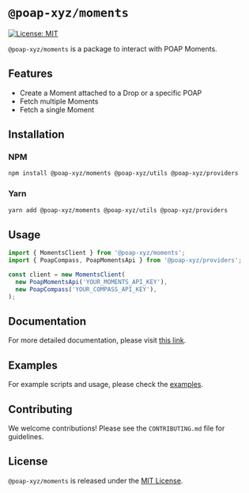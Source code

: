# `@poap-xyz/moments`

[![License: MIT](https://img.shields.io/badge/License-MIT-green.svg)](https://opensource.org/licenses/MIT)

`@poap-xyz/moments` is a package to interact with POAP Moments.

## Features

- Create a Moment attached to a Drop or a specific POAP
- Fetch multiple Moments
- Fetch a single Moment

## Installation

### NPM

```bash
npm install @poap-xyz/moments @poap-xyz/utils @poap-xyz/providers
```

### Yarn

```bash
yarn add @poap-xyz/moments @poap-xyz/utils @poap-xyz/providers
```

## Usage

```typescript
import { MomentsClient } from '@poap-xyz/moments';
import { PoapCompass, PoapMomentsApi } from '@poap-xyz/providers';

const client = new MomentsClient(
  new PoapMomentsApi('YOUR_MOMENTS_API_KEY'),
  new PoapCompass('YOUR_COMPASS_API_KEY'),
);
```

## Documentation

For more detailed documentation, please visit [this link](https://documentation.poap.tech/docs).

## Examples

For example scripts and usage, please check the [examples](https://github.com/poap-xyz/poap.js/tree/main/examples).

## Contributing

We welcome contributions! Please see the `CONTRIBUTING.md` file for guidelines.

## License

`@poap-xyz/moments` is released under the [MIT License](https://opensource.org/licenses/MIT).
